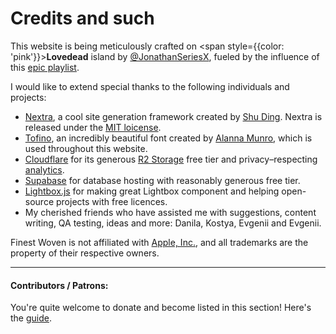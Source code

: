 # Credits and such

This website is being meticulously crafted on <span style={{color: 'pink'}}>**Lovedead**</span> island by [@JonathanSeriesX](https://evgenii.org), fueled by the influence of this [epic playlist](https://music.apple.com/tr/playlist/%D1%80%D0%B0%D0%B7%D1%8A%D1%91%D0%B1-%D0%BD%D0%B0-%D1%88%D0%B0%D1%88%D0%BB%D1%8B%D0%BA%D0%B0%D1%85/pl.u-xlyNNaXFp0e0ZE).

I would like to extend special thanks to the following individuals and projects:

- [Nextra](https://nextra.site/), a cool site generation framework created by [Shu Ding](https://shud.in/). Nextra is released under the [MIT loicense](https://github.com/shuding/nextra/blob/main/LICENSE).
- [Tofino](https://alannamunro.com/fonts/tofino/), an incredibly beautiful font created by [Alanna Munro](https://alannamunro.com/), which is used throughout this website.
- [Cloudflare](https://www.cloudflare.com/en-gb/) for its generous [R2 Storage](https://www.cloudflare.com/en-gb/developer-platform/r2/) free tier and privacy–respecting [analytics](https://www.cloudflare.com/en-gb/web-analytics/).
- [Supabase](https://supabase.com) for database hosting with reasonably generous free tier.
- [Lightbox.js](https://www.getlightboxjs.com) for making great Lightbox component and helping open-source projects with free licences.
- My cherished friends who have assisted me with suggestions, content writing, QA testing, ideas and more: Danila, Kostya, Evgenii and Evgenii.

Finest Woven is not affiliated with [Apple, Inc.](https://www.apple.com/), and all trademarks are the property of their respective owners.

---

#### Contributors / Patrons:

You're quite welcome to donate and become listed in this section! Here's the [guide](support).
